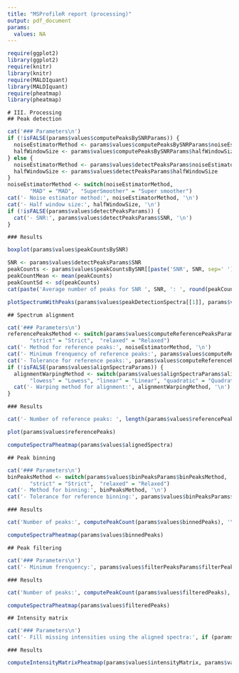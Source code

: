 ---
title: "MSProfileR report (processing)"
output: pdf_document
params:
  values: NA
---

```{r, echo=FALSE}
require(ggplot2)
library(ggplot2)
require(knitr)
library(knitr)
require(MALDIquant)
library(MALDIquant)
require(pheatmap)
library(pheatmap)
```

```{asis, echo=!isFALSE(params$values$computePeaksBySNRParams) | !isFALSE(params$values$detectPeaksParams)}
# III. Processing
## Peak detection
```

```{r, echo=FALSE, results='asis', eval=!isFALSE(params$values$computePeaksBySNRParams) | !isFALSE(params$values$detectPeaksParams)}
cat('### Parameters\n')
if (!isFALSE(params$values$computePeaksBySNRParams)) {
  noiseEstimatorMethod <- params$values$computePeaksBySNRParams$noiseEstimatorMethod
  halfWindowSize <- params$values$computePeaksBySNRParams$halfWindowSize
} else {
  noiseEstimatorMethod <- params$values$detectPeaksParams$noiseEstimatorMethod
  halfWindowSize <- params$values$detectPeaksParams$halfWindowSize
}
noiseEstimatorMethod <- switch(noiseEstimatorMethod, 
       "MAD" = "MAD",  "SuperSmoother" = "Super smoother")
cat('- Noise estimator method:', noiseEstimatorMethod, '\n')
cat('- Half window size:', halfWindowSize, '\n')
if (!isFALSE(params$values$detectPeaksParams)) {
  cat('- SNR:', params$values$detectPeaksParams$SNR, '\n')
}
```

```{asis, echo=!isFALSE(params$values$computePeaksBySNRParams) | !isFALSE(params$values$detectPeaksParams)}
### Results
```

```{r, echo=FALSE, eval=!isFALSE(params$values$computePeaksBySNRParams)}
boxplot(params$values$peakCountsBySNR)
```

```{r, echo=FALSE, results='asis', eval=!isFALSE(params$values$computePeaksBySNRParams) && !isFALSE(params$values$detectPeaksParams)}
SNR <- params$values$detectPeaksParams$SNR
peakCounts <- params$values$peakCountsBySNR[[paste('SNR', SNR, sep=' ')]]
peakCountMean <- mean(peakCounts)
peakCountSd <- sd(peakCounts)
cat(paste('Average number of peaks for SNR ', SNR, ': ', round(peakCountMean, 2), ' (sd: ', round(peakCountSd, 2), ')', sep=''))
```

```{r, echo=FALSE, eval=!isFALSE(params$values$detectPeaksParams)}
plotSpectrumWithPeaks(params$values$peakDetectionSpectra[[1]], params$values$peaks[[1]])
```

```{asis, echo=!isFALSE(params$values$computeReferencePeaksParams)}
## Spectrum alignment
```

```{r, echo=FALSE, results='asis', eval=!isFALSE(params$values$computeReferencePeaksParams)}
cat('### Parameters\n')
referencePeaksMethod <- switch(params$values$computeReferencePeaksParams$referencePeaksMethod, 
       "strict" = "Strict",  "relaxed" = "Relaxed")
cat('- Method for reference peaks:', noiseEstimatorMethod, '\n')
cat('- Minimum frenquency of reference peaks:', params$values$computeReferencePeaksParams$minFrequency, '\n')
cat('- Tolerance for reference peaks:', params$values$computeReferencePeaksParams$referencePeaksTolerance, '\n')
if (!isFALSE(params$values$alignSpectraParams)) {
  alignmentWarpingMethod <- switch(params$values$alignSpectraParams$alignmentWarpingMethod, 
       "lowess" = "Lowess", "linear" = "Linear", "quadratic" = "Quadratic", "cubic" = "Cubic")
  cat('- Warping method for alignment:', alignmentWarpingMethod, '\n')
}
```

```{asis, echo=!isFALSE(params$values$computeReferencePeaksParams)}
### Results
```

```{r, echo=FALSE, results='asis', eval=!isFALSE(params$values$computeReferencePeaksParams)}
cat('- Number of reference peaks: ', length(params$values$referencePeaks), '\n')
```


```{r, echo=FALSE, eval=!isFALSE(params$values$computeReferencePeaksParams)}
plot(params$values$referencePeaks)
```

```{r, echo=FALSE, eval=!isFALSE(params$values$alignSpectraParams)}
computeSpectraPheatmap(params$values$alignedSpectra)
```

```{asis, echo=!isFALSE(params$values$binPeaksParams)}
## Peak binning
```

```{r, echo=FALSE, results='asis', eval=!isFALSE(params$values$binPeaksParams)}
cat('### Parameters\n')
binPeaksMethod <- switch(params$values$binPeaksParams$binPeaksMethod, 
       "strict" = "Strict",  "relaxed" = "Relaxed")
cat('- Method for binning:', binPeaksMethod, '\n')
cat('- Tolerance for reference binning:', params$values$binPeaksParams$binPeaksTolerance, '\n')
```

```{asis, echo=!isFALSE(params$values$binPeaksParams)}
### Results
```

```{r, echo=FALSE, results='asis', eval=!isFALSE(params$values$binPeaksParams)}
cat('Number of peaks:', computePeakCount(params$values$binnedPeaks), '\n')
```

```{r, echo=FALSE, eval=!isFALSE(params$values$binPeaksParams)}
computeSpectraPheatmap(params$values$binnedPeaks)
```

```{asis, echo=!isFALSE(params$values$filterPeaksParams)}
## Peak filtering
```

```{r, echo=FALSE, results='asis', eval=!isFALSE(params$values$filterPeaksParams)}
cat('### Parameters\n')
cat('- Minimum frenquency:', params$values$filterPeaksParams$filterPeaksMinFrequency, '\n')
```

```{asis, echo=!isFALSE(params$values$filterPeaksParams)}
### Results
```

```{r, echo=FALSE, results='asis', eval=!isFALSE(params$values$filterPeaksParams)}
cat('Number of peaks:', computePeakCount(params$values$filteredPeaks), '\n')
```

```{r, echo=FALSE, eval=!isFALSE(params$values$filterPeaksParams)}
computeSpectraPheatmap(params$values$filteredPeaks)
```

```{asis, echo=!isFALSE(params$values$computeIntensityMatrixParams)}
## Intensity matrix
```

```{r, echo=FALSE, results='asis', eval=!isFALSE(params$values$computeIntensityMatrixParams)}
cat('### Parameters\n')
cat('- Fill missing intensities using the aligned spectra:', if (params$values$computeIntensityMatrixParams$fillMissingValues) 'Yes' else 'No', '\n')
```

```{asis, echo=!isFALSE(params$values$computeIntensityMatrixParams)}
### Results
```

```{r, echo=FALSE, eval=!isFALSE(params$values$computeIntensityMatrixParams)}
computeIntensityMatrixPheatmap(params$values$intensityMatrix, params$values$alignedSpectra, TRUE)
```
